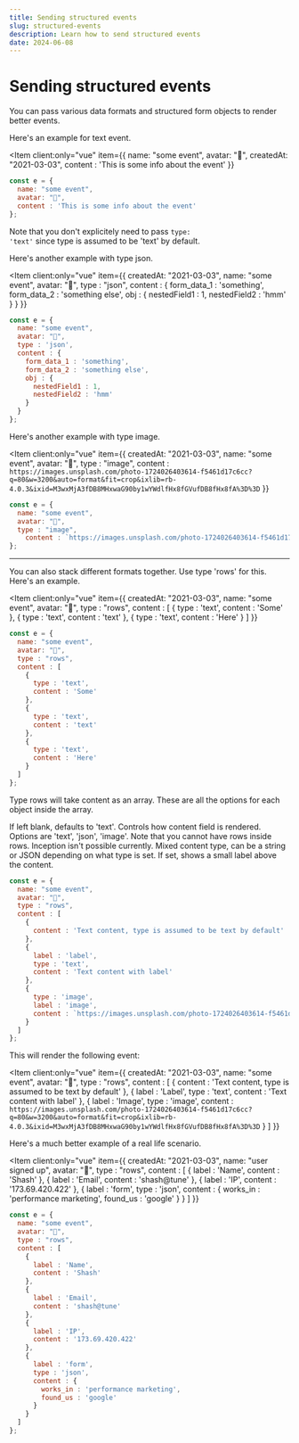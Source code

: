 ```yaml
---
title: Sending structured events
slug: structured-events
description: Learn how to send structured events
date: 2024-06-08
---
```




# Sending structured events

You can pass various data formats and structured form objects to render better events.

Here's an example for text event.


<Item
client:only="vue"
  item={{
    name: "some event",
    avatar: "🤖",
    createdAt: "2021-03-03",
    content : 'This is some info about the event'
  }}
></Item>

```js
const e = {
  name: "some event",
  avatar: "🤖",
  content : 'This is some info about the event'
};
```

Note that you don't explicitely need to pass <code>type: 'text'</code> since type is assumed to be 'text' by default.

Here's another example with type json.


<Item client:only="vue"
  item={{
    createdAt: "2021-03-03",
    name: "some event",
    avatar: "🤖",
    type : "json",
    content : {
    form_data_1 : 'something',
    form_data_2 : 'something else',
    obj : {
      nestedField1 : 1,
      nestedField2 : 'hmm'
    }
  }
  }}
></Item>
```js
const e = {
  name: "some event",
  avatar: "🤖",
  type : 'json',
  content : {
    form_data_1 : 'something',
    form_data_2 : 'something else',
    obj : {
      nestedField1 : 1,
      nestedField2 : 'hmm'
    }
  }
};
```

Here's another example with type image.


<Item client:only="vue"
  item={{
    createdAt: "2021-03-03",
    name: "some event",
    avatar: "🤖",
    type : "image",
    content : `https://images.unsplash.com/photo-1724026403614-f5461d17c6cc?q=80&w=3200&auto=format&fit=crop&ixlib=rb-4.0.3&ixid=M3wxMjA3fDB8MHxwaG90by1wYWdlfHx8fGVufDB8fHx8fA%3D%3D`
  }}
></Item>

```js
const e = {
  name: "some event",
  avatar: "🤖",
  type : "image",
    content : `https://images.unsplash.com/photo-1724026403614-f5461d17c6cc?q=80&w=3200&auto=format&fit=crop&ixlib=rb-4.0.3&ixid=M3wxMjA3fDB8MHxwaG90by1wYWdlfHx8fGVufDB8fHx8fA%3D%3D`
};
```

---

You can also stack different formats together. Use type 'rows' for this. Here's an example.


<Item client:only="vue" 
  item={{
    createdAt: "2021-03-03",
    name: "some event",
    avatar: "🤖",
    type : "rows",
    content : [
      {
        type : 'text',
        content : 'Some'
      },
      {
        type : 'text',
        content : 'text'
      },
      {
        type : 'text',
        content : 'Here'
      }
    ]
  }}
></Item>
```js
const e = {
  name: "some event",
  avatar: "🤖",
  type : "rows",
  content : [
    {
      type : 'text',
      content : 'Some'
    },
    {
      type : 'text',
      content : 'text'
    },
    {
      type : 'text',
      content : 'Here'
    }
  ]
};
```

Type rows will take content as an array. These are all the options for each object inside the array.

<ApiItem client:load title="type" type="string" required="false">
  If left blank, defaults to 'text'. Controls how content field is rendered. Options are 'text', 'json',
  'image'. Note that you cannot have rows inside rows. Inception isn't possible currently.
</ApiItem>
<ApiItem client:load title="content" type="string/json" required="false">
  Mixed content type, can be a string or JSON depending on what type is set.
</ApiItem>
<ApiItem client:load title="label" type="string" required="false">
  If set, shows a small label above the content.
</ApiItem>

```js
const e = {
  name: "some event",
  avatar: "🤖",
  type : "rows",
  content : [
    {
      content : 'Text content, type is assumed to be text by default'
    },
    {
      label : 'label',
      type : 'text',
      content : 'Text content with label'
    },
    {
      type : 'image',
      label : 'image',
      content : `https://images.unsplash.com/photo-1724026403614-f5461d17c6cc?q=80&w=3200&auto=format&fit=crop&ixlib=rb-4.0.3&ixid=M3wxMjA3fDB8MHxwaG90by1wYWdlfHx8fGVufDB8fHx8fA%3D%3D`
    }
  ]
};
```

This will render the following event:

<Item client:only="vue" 
  item={{
    createdAt: "2021-03-03",
    name: "some event",
    avatar: "🤖",
    type : "rows",
  content : [
    {
      content : 'Text content, type is assumed to be text by default'
    },
    {
      label : 'Label',
      type : 'text',
      content : 'Text content with label'
    },
    {
      label : 'Image',
      type : 'image',
      content : `https://images.unsplash.com/photo-1724026403614-f5461d17c6cc?q=80&w=3200&auto=format&fit=crop&ixlib=rb-4.0.3&ixid=M3wxMjA3fDB8MHxwaG90by1wYWdlfHx8fGVufDB8fHx8fA%3D%3D`
    }
  ]
  }}
></Item>

Here's a much better example of a real life scenario.

<Item client:only="vue"
  item={{
    createdAt: "2021-03-03",
    name: "user signed up",
    avatar: "🤖",
    type : "rows",
  content : [
    {
      label : 'Name',
      content : 'Shash'
    },
    {
      label : 'Email',
      content : 'shash@tune'
    },
    {
      label : 'IP',
      content : '173.69.420.422'
    },
    {
      label : 'form',
      type : 'json',
      content : {
        works_in : 'performance marketing',
        found_us : 'google'
      }
    }
  ]
  }}
></Item>
```js
const e = {
  name: "some event",
  avatar: "🤖",
  type : "rows",
  content : [
    {
      label : 'Name',
      content : 'Shash'
    },
    {
      label : 'Email',
      content : 'shash@tune'
    },
    {
      label : 'IP',
      content : '173.69.420.422'
    },
    {
      label : 'form',
      type : 'json',
      content : {
        works_in : 'performance marketing',
        found_us : 'google'
      }
    }
  ]
};
```
